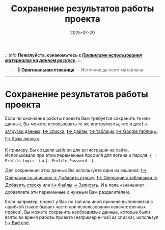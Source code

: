 ﻿---
sidebar_position: 7
title: "Сохранение результатов работы проекта"
description: ""
date: "2025-07-20"
converted: true
originalFile: "Сохранение результатов работы проекта.txt"
targetUrl: "https://zennolab.atlassian.net/wiki/spaces/RU/pages/492208263"
---
:::info **Пожалуйста, ознакомьтесь с [*Правилами использования материалов на данном ресурсе*](../Disclaimer).**
:::

> 🔗 **[Оригинальная страница](https://zennolab.atlassian.net/wiki/spaces/RU/pages/492208263)** — Источник данного материала

_______________________________________________  
# Сохранение результатов работы проекта

Если по окончании работы проекта Вам требуется сохранить те или данные, Вы можете использовать те же инструменты, что и для [❗→ загрузки данных](https://zennolab.atlassian.net/wiki/spaces/RU/pages/483426328/1 "https://zennolab.atlassian.net/wiki/spaces/RU/pages/483426328/1"): [❗→ списки](/wiki/spaces/RU/pages/534020137 "/wiki/spaces/RU/pages/534020137"), [❗→ файлы](/wiki/spaces/RU/pages/486309948 "/wiki/spaces/RU/pages/486309948"), [❗→ таблицы](/wiki/spaces/RU/pages/534315019 "/wiki/spaces/RU/pages/534315019"), [❗→ Google таблицы](https://zennolab.atlassian.net/wiki/spaces/RU/pages/509411347/Google- "https://zennolab.atlassian.net/wiki/spaces/RU/pages/509411347/Google-"), [❗→ базы данных](/wiki/spaces/RU/pages/486473806 "/wiki/spaces/RU/pages/486473806").

К примеру, Вы создали шаблон для регистрации на сайте. Использовали при этом переменные профиля для логина и пароля: `{ -Profile.Login- }` и `{ -Profile.Password- }`.

Для сохранения этих данных Вы используете один из экшенов: [❗→ Операции со списком -&gt; Добавить строку](https://zennolab.atlassian.net/wiki/spaces/RU/pages/534085798#%D0%94%D0%BE%D0%B1%D0%B0%D0%B2%D0%B8%D1%82%D1%8C-%D1%81%D1%82%D1%80%D0%BE%D0%BA%D1%83 "https://zennolab.atlassian.net/wiki/spaces/RU/pages/534085798#%D0%94%D0%BE%D0%B1%D0%B0%D0%B2%D0%B8%D1%82%D1%8C-%D1%81%D1%82%D1%80%D0%BE%D0%BA%D1%83"), [❗→ Операции с таблицами -&gt; Добавить строку](https://zennolab.atlassian.net/wiki/spaces/RU/pages/534052972#%D0%94%D0%BE%D0%B1%D0%B0%D0%B2%D0%B8%D1%82%D1%8C-%D1%81%D1%82%D1%80%D0%BE%D0%BA%D1%83 "https://zennolab.atlassian.net/wiki/spaces/RU/pages/534052972#%D0%94%D0%BE%D0%B1%D0%B0%D0%B2%D0%B8%D1%82%D1%8C-%D1%81%D1%82%D1%80%D0%BE%D0%BA%D1%83") или [❗→ Файлы -&gt; Записать](https://zennolab.atlassian.net/wiki/spaces/RU/pages/486309948#%D0%97%D0%B0%D0%BF%D0%B8%D1%81%D0%B0%D1%82%D1%8C-%D1%82%D0%B5%D0%BA%D1%81%D1%82 "https://zennolab.atlassian.net/wiki/spaces/RU/pages/486309948#%D0%97%D0%B0%D0%BF%D0%B8%D1%81%D0%B0%D1%82%D1%8C-%D1%82%D0%B5%D0%BA%D1%81%D1%82"). И в поле «значение» добавляете эти переменные с нужным Вам разделителем.

Если например, проект у Вас по той или иной причине выполняется с ошибкой (такое бывает часто при использовании некачественных прокси), Вы можете сохранить необходимые данные, которые были взяты во время работы проекта (например e-mail из списка), используя [❗→ Bad end](https://zennolab.atlassian.net/wiki/spaces/RU/pages/534020265/Bad+End "https://zennolab.atlassian.net/wiki/spaces/RU/pages/534020265/Bad+End").
